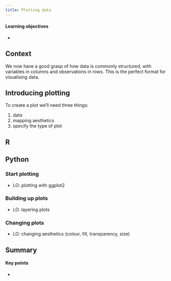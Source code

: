 ```yaml
---
title: Plotting data
---
```


::: {.callout-tip}
#### Learning objectives

- 
:::

## Context
We now have a good grasp of how data is commonly structured, with variables in columns and observations in rows. This is the perfect format for visualising data.

## Introducing plotting

To create a plot we'll need three things:

1. data
2. mapping aesthetics
3. specify the type of plot

::: {.panel-tabset group="language"}
## R


## Python

:::

### Start plotting
* LO: plotting with ggplot2

### Building up plots
* LO: layering plots

### Changing plots
* LO: changing aesthetics (colour, fill, transparency, size)



## Summary

::: {.callout-tip}
#### Key points

- 
:::
